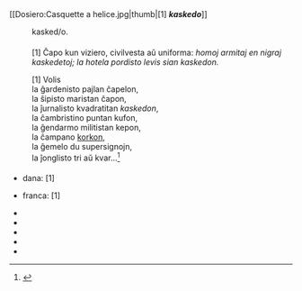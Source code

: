=={{Lingvo|eo}}==
{{8}}
==={{Vortospeco|substantivo|eo}}===
[[Dosiero:Casquette a helice.jpg|thumb|[1] '''''kaskedo''''']]
{{Deklinacio-eo}}

{{Vorterseparo}}
:kasked/o.

===={{Signifoj}}====
:[1] Ĉapo kun viziero, civilvesta aŭ uniforma: ''homoj armitaj en nigraj kaskedetoj{{ref-Grabowski}}; la hotela pordisto levis sian kaskedon.''

{{Ekzemploj}}
:[1] Volis
:la ĝardenisto pajlan ĉapelon,
:la ŝipisto maristan ĉapon,
:la ĵurnalisto kvadratitan ''kaskedon'',
:la ĉambristino puntan kufon,
:la ĝendarmo militistan kepon,
:la ĉampano [[korko]]n,
:la ĝemelo du supersignojn,
:la ĵonglisto tri aŭ kvar...<ref>{{La milito de la ĉapeloj}}</ref>

===={{Tradukoj}}====
{{trad-eko}}
*dana: [1] {{t|da|kasket}} {{g|u}}

*franca: [1] {{t|fr|casquette}} {{g|f}}
{{trad-mezo}}

{{trad-fino}}

{{Referencoj}}
* {{vikipedenlin|kaskedo}}
* {{ref-ReVo|kaskedo}}
* {{ref-PIV}}
* {{ref-Tato|eo}}
* {{ref-Simpla Vortaro|kaskedo}}

{{Fontoj}}
